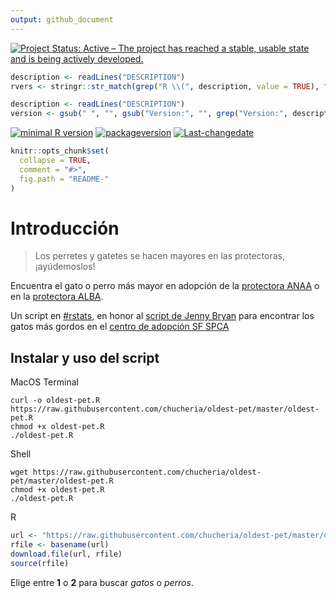 ```yaml
---
output: github_document
---
```

[![Project Status: Active – The project has reached a stable, usable state and is being actively developed.](http://www.repostatus.org/badges/latest/active.svg)](http://www.repostatus.org/#active)
 
```r
description <- readLines("DESCRIPTION")
rvers <- stringr::str_match(grep("R \\(", description, value = TRUE), "[0-9]{1,4}\\.[0-9]{1,4}\\.[0-9]{1,4}")[1,1]
```

```r
description <- readLines("DESCRIPTION")
version <- gsub(" ", "", gsub("Version:", "", grep("Version:", description, value = TRUE)))
```
[![minimal R version](https://img.shields.io/badge/R%3E%3D-`r rvers`-6666ff.svg)](https://cran.r-project.org/)
[![packageversion](https://img.shields.io/badge/Package%20version-`r version`-orange.svg?style=flat-square)](commits/master)
[![Last-changedate](https://img.shields.io/badge/last%20change-`r gsub('-', '--', Sys.Date())`-yellowgreen.svg)](/commits/master)

<!-- README.md is generated from README.Rmd. Please edit that file -->

```r
knitr::opts_chunk$set(
  collapse = TRUE,
  comment = "#>",
  fig.path = "README-"
)
```

# Introducción

> Los perretes y gatetes se hacen mayores en las protectoras, ¡ayúdemoslos!

Encuentra el gato o perro más mayor en adopción de la [protectora ANAA](http://www.anaaweb.org/) o en la [protectora ALBA](http://www.albaonline.org/). 

Un script en [#rstats](https://twitter.com/hashtag/rstats), en honor al [script de Jenny Bryan](https://github.com/jennybc/fattest-cat) para encontrar los gatos más gordos en el [centro de adopción SF SPCA](https://www.sfspca.org/adoptions/cats)


## Instalar y uso del script

MacOS Terminal

```
curl -o oldest-pet.R https://raw.githubusercontent.com/chucheria/oldest-pet/master/oldest-pet.R
chmod +x oldest-pet.R
./oldest-pet.R
```

Shell

```
wget https://raw.githubusercontent.com/chucheria/oldest-pet/master/oldest-pet.R
chmod +x oldest-pet.R
./oldest-pet.R
```

R

```r
url <- "https://raw.githubusercontent.com/chucheria/oldest-pet/master/oldest-pet.R"
rfile <- basename(url)
download.file(url, rfile)
source(rfile)
```

Elige entre **1** o **2** para buscar *gatos* o *perros*.

